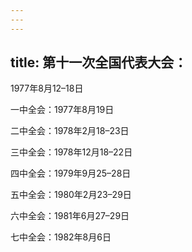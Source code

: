 ```yaml
---
---
---
```

title: 第十一次全国代表大会：
---



1977年8月12–18日

一中全会：1977年8月19日

二中全会：1978年2月18–23日

三中全会：1978年12月18–22日

四中全会：1979年9月25–28日

五中全会：1980年2月23–29日

六中全会：1981年6月27–29日

七中全会：1982年8月6日